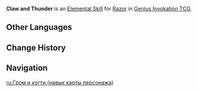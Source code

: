 {{About|the Character Card Skill for [[Genius Invokation TCG]]|the Playable Character Talent|Claw and Thunder}}
{{Genius Invokation TCG Skill Infobox
|title      = Claw and Thunder
|image      = Claw and Thunder Character Card Skill.png
|type       = Elemental Skill
|character  = Razor
|element    = Electro
|matching   = 3
|effect     = Deals 3 {{Color|Electro DMG}}.
|order      = 2
}}
'''Claw and Thunder''' is an [[Character Card Elemental Skill|Elemental Skill]] for [[Razor (Character Card)|Razor]] in [[Genius Invokation TCG]].

==Other Languages==
{{Transclude|Claw and Thunder|Other Languages}}

==Change History==
{{Change History|3.3}}

==Navigation==
{{Genius Invokation TCG Skill Navbox|Razor}}

[[ru:Гром и когти (навык карты персонажа)]]